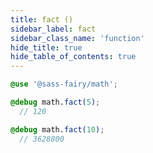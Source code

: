 ```yaml
---
title: fact ()
sidebar_label: fact
sidebar_class_name: 'function'
hide_title: true
hide_table_of_contents: true
---
```


<DocPage fieldName="fact" fieldType="function" spec={Spec} />

```scss
@use '@sass-fairy/math';

@debug math.fact(5);
  // 120

@debug math.fact(10);
  // 3628800
```
